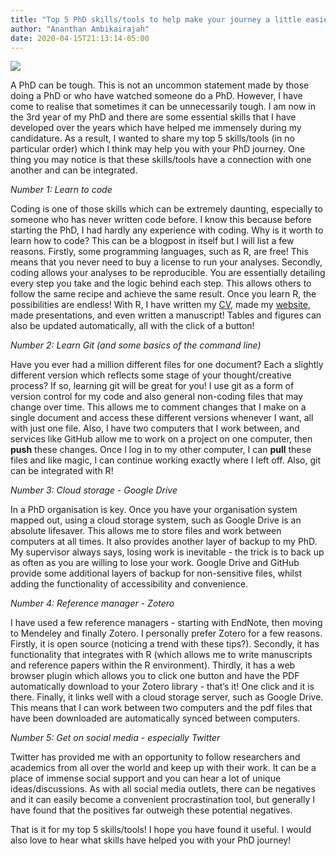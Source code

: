 ---
title: "Top 5 PhD skills/tools to help make your journey a little easier..."
author: "Ananthan Ambikairajah"
date: 2020-04-15T21:13:14-05:00
---
![](./code.jpg)

A PhD can be tough. This is not an uncommon statement made by those doing a PhD or who have watched someone do a PhD. However, I have come to realise that sometimes it can be unnecessarily tough. I am now in the 3rd year of my PhD and there are some essential skills that I have developed over the years which have helped me immensely during my candidature. As a result, I wanted to share my top 5 skills/tools (in no particular order) which I think may help you with your PhD journey. One thing you may notice is that these skills/tools have a connection with one another and can be integrated.

*Number 1: Learn to code*

Coding is one of those skills which can be extremely daunting, especially to someone who has never written code before. I know this because before starting the PhD, I had hardly any experience with coding. Why is it worth to learn how to code? This can be a blogpost in itself but I will list a few reasons. Firstly, some programming languages, such as R, are free! This means that you never need to buy a license to run your analyses. Secondly, coding allows your analyses to be reproducible. You are essentially detailing every step you take and the logic behind each step. This allows others to follow the same recipe and achieve the same result. Once you learn R, the possibilities are endless! With R, I have written my  [CV](https://ananthanambikairajah.com/files/Ananthan_Ambikairajah_CV.pdf), made my [website](https://ananthanambikairajah.com), made presentations, and even written a manuscript! Tables and figures can also be updated automatically, all with the click of a button!

*Number 2: Learn Git (and some basics of the command line)*

Have you ever had a million different files for one document? Each a slightly different version which reflects some stage of your thought/creative process? If so, learning git will be great for you! I use git as a form of version control for my code and also general non-coding files that may change over time. This allows me to comment changes that I make on a single document and access these different versions whenever I want, all with just one file. Also, I have two computers that I work between, and services like GitHub allow me to work on a project on one computer, then **push** these changes. Once I log in to my other computer, I can **pull** these files and like magic, I can continue working exactly where I left off. Also, git can be integrated with R!

*Number 3: Cloud storage - Google Drive*

In a PhD organisation is key. Once you have your organisation system mapped out, using a cloud storage system, such as Google Drive is an absolute lifesaver. This allows me to store files and work between computers at all times. It also provides another layer of backup to my PhD. My supervisor always says, losing work is inevitable - the trick is to back up as often as you are willing to lose your work. Google Drive and GitHub provide some additional layers of backup for non-sensitive files, whilst adding the functionality of accessibility and convenience.  

*Number 4: Reference manager - Zotero*

I have used a few reference managers - starting with EndNote, then moving to Mendeley and finally Zotero. I personally prefer Zotero for a few reasons. Firstly, it is open source (noticing a trend with these tips?). Secondly, it has functionality that integrates with R (which allows me to write manuscripts and reference papers within the R environment). Thirdly, it has a web browser plugin which allows you to click one button and have the PDF automatically download to your Zotero library - that's it! One click and it is there. Finally, it links well with a cloud storage server, such as Google Drive. This means that I can work between two computers and the pdf files that have been downloaded are automatically synced between computers. 

*Number 5: Get on social media - especially Twitter*

Twitter has provided me with an opportunity to follow researchers and academics from all over the world and keep up with their work. It can be a place of immense social support and you can hear a lot of unique ideas/discussions. As with all social media outlets, there can be negatives and it can easily become a convenient procrastination tool, but generally I have found that the positives far outweigh these potential negatives. 

That is it for my top 5 skills/tools! I hope you have found it useful. I would also love to hear what skills have helped you with your PhD journey! 

